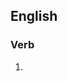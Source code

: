 ==English==

===Verb===
{{head|en|verb form}}

# {{present participle of|cannibalize|lang=en|nocat=1}}